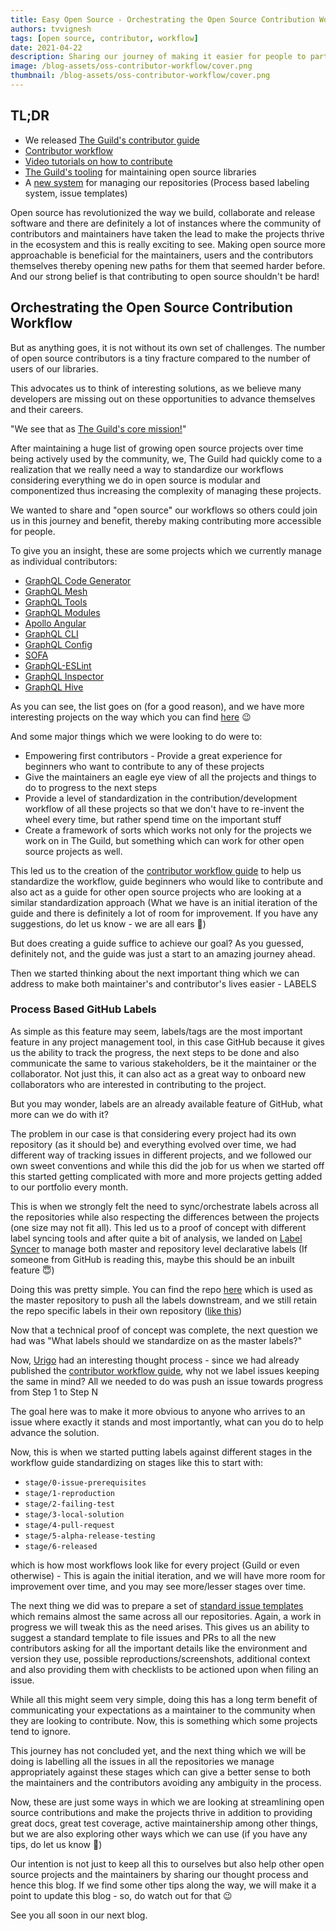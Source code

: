 ```yaml
---
title: Easy Open Source - Orchestrating the Open Source Contribution Workflow
authors: tvvignesh
tags: [open source, contributor, workflow]
date: 2021-04-22
description: Sharing our journey of making it easier for people to participate in Open Source.
image: /blog-assets/oss-contributor-workflow/cover.png
thumbnail: /blog-assets/oss-contributor-workflow/cover.png
---
```


## TL;DR

- We released
  [The Guild's contributor guide](https://github.com/the-guild-org/Stack/blob/master/CONTRIBUTING.md)
- [Contributor workflow](https://github.com/the-guild-org/Stack/blob/master/CONTRIBUTING.md#a-typical-contributor-workflow)
- [Video tutorials on how to contribute](https://github.com/the-guild-org/Stack/blob/master/CONTRIBUTING.md#contributor-videos)
- [The Guild's tooling](https://github.com/the-guild-org/Stack/blob/master/CONTRIBUTING.md#the-tooling)
  for maintaining open source libraries
- A [new system](https://github.com/the-guild-org/shared-resources) for managing our repositories
  (Process based labeling system, issue templates)

Open source has revolutionized the way we build, collaborate and release software and there are
definitely a lot of instances where the community of contributors and maintainers have taken the
lead to make the projects thrive in the ecosystem and this is really exciting to see. Making open
source more approachable is beneficial for the maintainers, users and the contributors themselves
thereby opening new paths for them that seemed harder before. And our strong belief is that
contributing to open source shouldn't be hard!

## Orchestrating the Open Source Contribution Workflow

But as anything goes, it is not without its own set of challenges. The number of open source
contributors is a tiny fracture compared to the number of users of our libraries.

This advocates us to think of interesting solutions, as we believe many developers are missing out
on these opportunities to advance themselves and their careers.

"We see that as [The Guild's core mission!](/about-us)"

After maintaining a huge list of growing open source projects over time being actively used by the
community, we, The Guild had quickly come to a realization that we really need a way to standardize
our workflows considering everything we do in open source is modular and componentized thus
increasing the complexity of managing these projects.

We wanted to share and "open source" our workflows so others could join us in this journey and
benefit, thereby making contributing more accessible for people.

To give you an insight, these are some projects which we currently manage as individual
contributors:

- [GraphQL Code Generator](https://graphql-code-generator.com)
- [GraphQL Mesh](https://graphql-mesh.com)
- [GraphQL Tools](https://graphql-tools.com)
- [GraphQL Modules](https://graphql-modules.com)
- [Apollo Angular](https://apollo-angular.com)
- [GraphQL CLI](https://graphql-cli.com)
- [GraphQL Config](https://graphql-config.com)
- [SOFA](https://sofa-api.com)
- [GraphQL-ESLint](https://github.com/dimaMachina/graphql-eslint)
- [GraphQL Inspector](https://graphql-inspector.com)
- [GraphQL Hive](https://graphql-hive.com)

As you can see, the list goes on (for a good reason), and we have more interesting projects on the
way which you can find [here](/open-source) 😉

And some major things which we were looking to do were to:

- Empowering first contributors - Provide a great experience for beginners who want to contribute to
  any of these projects
- Give the maintainers an eagle eye view of all the projects and things to do to progress to the
  next steps
- Provide a level of standardization in the contribution/development workflow of all these projects
  so that we don't have to re-invent the wheel every time, but rather spend time on the important
  stuff
- Create a framework of sorts which works not only for the projects we work on in The Guild, but
  something which can work for other open source projects as well.

This led us to the creation of the
[contributor workflow guide](https://github.com/the-guild-org/Stack/blob/master/CONTRIBUTING.md) to
help us standardize the workflow, guide beginners who would like to contribute and also act as a
guide for other open source projects who are looking at a similar standardization approach (What we
have is an initial iteration of the guide and there is definitely a lot of room for improvement. If
you have any suggestions, do let us know - we are all ears 🙂)

But does creating a guide suffice to achieve our goal? As you guessed, definitely not, and the guide
was just a start to an amazing journey ahead.

Then we started thinking about the next important thing which we can address to make both
maintainer's and contributor's lives easier - LABELS

### Process Based GitHub Labels

As simple as this feature may seem, labels/tags are the most important feature in any project
management tool, in this case GitHub because it gives us the ability to track the progress, the next
steps to be done and also communicate the same to various stakeholders, be it the maintainer or the
collaborator. Not just this, it can also act as a great way to onboard new collaborators who are
interested in contributing to the project.

But you may wonder, labels are an already available feature of GitHub, what more can we do with it?

The problem in our case is that considering every project had its own repository (as it should be)
and everything evolved over time, we had different way of tracking issues in different projects, and
we followed our own sweet conventions and while this did the job for us when we started off this
started getting complicated with more and more projects getting added to our portfolio every month.

This is when we strongly felt the need to sync/orchestrate labels across all the repositories while
also respecting the differences between the projects (one size may not fit all). This led us to a
proof of concept with different label syncing tools and after quite a bit of analysis, we landed on
[Label Syncer](https://github.com/micnncim/action-label-syncer) to manage both master and repository
level declarative labels (If someone from GitHub is reading this, maybe this should be an inbuilt
feature 😇)

Doing this was pretty simple. You can find the repo
[here](https://github.com/the-guild-org/shared-resources) which is used as the master repository to
push all the labels downstream, and we still retain the repo specific labels in their own repository
([like this](https://github.com/Urigo/graphql-mesh/blob/master/.github/labels.yml))

Now that a technical proof of concept was complete, the next question we had was "What labels should
we standardize on as the master labels?"

Now, [Urigo](https://twitter.com/UriGoldshtein) had an interesting thought process - since we had
already published the
[contributor workflow guide](https://github.com/the-guild-org/Stack/blob/master/CONTRIBUTING.md#a-typical-contributor-workflow),
why not we label issues keeping the same in mind? All we needed to do was push an issue towards
progress from Step 1 to Step N

The goal here was to make it more obvious to anyone who arrives to an issue where exactly it stands
and most importantly, what can you do to help advance the solution.

Now, this is when we started putting labels against different stages in the workflow guide
standardizing on stages like this to start with:

- `stage/0-issue-prerequisites`
- `stage/1-reproduction`
- `stage/2-failing-test`
- `stage/3-local-solution`
- `stage/4-pull-request`
- `stage/5-alpha-release-testing`
- `stage/6-released`

which is how most workflows look like for every project (Guild or even otherwise) - This is again
the initial iteration, and we will have more room for improvement over time, and you may see
more/lesser stages over time.

The next thing we did was to prepare a set of
[standard issue templates](https://github.com/Urigo/graphql-mesh/tree/master/.github/ISSUE_TEMPLATE)
which remains almost the same across all our repositories. Again, a work in progress we will tweak
this as the need arises. This gives us an ability to suggest a standard template to file issues and
PRs to all the new contributors asking for all the important details like the environment and
version they use, possible reproductions/screenshots, additional context and also providing them
with checklists to be actioned upon when filing an issue.

While all this might seem very simple, doing this has a long term benefit of communicating your
expectations as a maintainer to the community when they are looking to contribute. Now, this is
something which some projects tend to ignore.

This journey has not concluded yet, and the next thing which we will be doing is labelling all the
issues in all the repositories we manage appropriately against these stages which can give a better
sense to both the maintainers and the contributors avoiding any ambiguity in the process.

Now, these are just some ways in which we are looking at streamlining open source contributions and
make the projects thrive in addition to providing great docs, great test coverage, active
maintainership among other things, but we are also exploring other ways which we can use (if you
have any tips, do let us know 🙂)

Our intention is not just to keep all this to ourselves but also help other open source projects and
the maintainers by sharing our thought process and hence this blog. If we find some other tips along
the way, we will make it a point to update this blog - so, do watch out for that 😉

See you all soon in our next blog.
